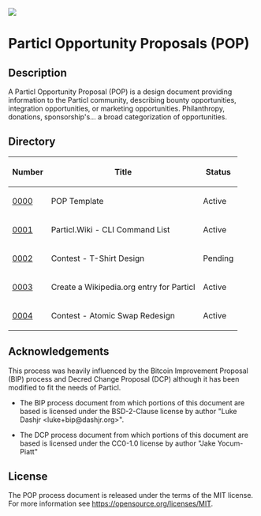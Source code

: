 <img src="./particl_logo_2.svg" />

=Particl Opportunity Proposals (POP)=

==Description==
A Particl Opportunity Proposal (POP) is a design document providing information to the Particl community, describing bounty opportunities, integration opportunities, or marketing opportunities. Philanthropy, donations, sponsorship's... a broad categorization of opportunities.

==Directory==

{|class="wikitable sortable" style="width: auto; text-align: center;"
!Number!!Title!!Status
|-
|[[./pop-0000.mediawiki|0000]]||POP Template||Active
|-
|[[./pop-0001.mediawiki|0001]]||Particl.Wiki - CLI Command List||Active
|-
|[[./pop-0002.mediawiki|0002]]||Contest - T-Shirt Design||Pending
|-
|[[./pop-0003.mediawiki|0003]]||Create a Wikipedia.org entry for Particl||Active
|-
|[[./pop-0004.mediawiki|0004]]||Contest - Atomic Swap Redesign||Active
|}

==Acknowledgements==

This process was heavily influenced by the Bitcoin Improvement Proposal (BIP)
process and Decred Change Proposal (DCP) although it has been modified to fit the needs of Particl.  

* The BIP process document from which portions of this document are based is licensed under the BSD-2-Clause license by author "Luke Dashjr &lt;luke+bip@dashjr.org&gt;".

* The DCP process document from which portions of this document are based is licensed under the CC0-1.0 license by author "Jake Yocum-Piatt"

==License==

The POP process document is released under the terms of the MIT license. For more information see https://opensource.org/licenses/MIT.
